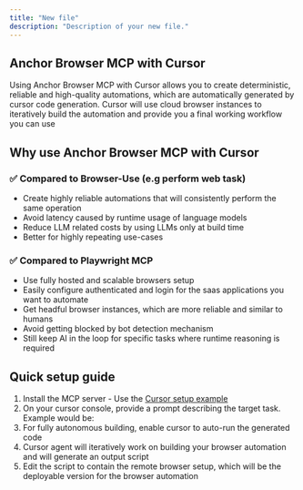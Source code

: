 ```yaml
---
title: "New file"
description: "Description of your new file."
---
```


## Anchor Browser MCP with Cursor

Using Anchor Browser MCP with Cursor allows you to create deterministic, reliable and high-quality automations, which are automatically generated by cursor code generation. Cursor will use cloud browser instances to iteratively build the automation and provide you a final working workflow you can use

## Why use Anchor Browser MCP with Cursor

### ✅ Compared to Browser-Use (e.g perform web task)

- Create highly reliable automations that will consistently perform the same operation
- Avoid latency caused by runtime usage of language models
- Reduce LLM related costs by using LLMs only at build time
- Better for highly repeating use-cases

### ✅ Compared to Playwright MCP

- Use fully hosted and scalable browsers setup
- Easily configure authenticated and login for the saas applications you want to automate
- Get headful browser instances, which are more reliable and similar to humans
- Avoid getting blocked by bot detection mechanism
- Still keep AI in the loop for specific tasks where runtime reasoning is required

## Quick setup guide

1. Install the MCP server - Use the [Cursor setup example](https://docs.anchorbrowser.io/advanced/mcp#setup-in-cursor)
2. On your cursor console, provide a prompt describing the target task. Example would be:
3. For fully autonomous building, enable cursor to auto-run the generated code
4. Cursor agent will iteratively work on building your browser automation and will generate an output script
5. Edit the script to contain the remote browser setup, which will be the deployable version for the browser automation